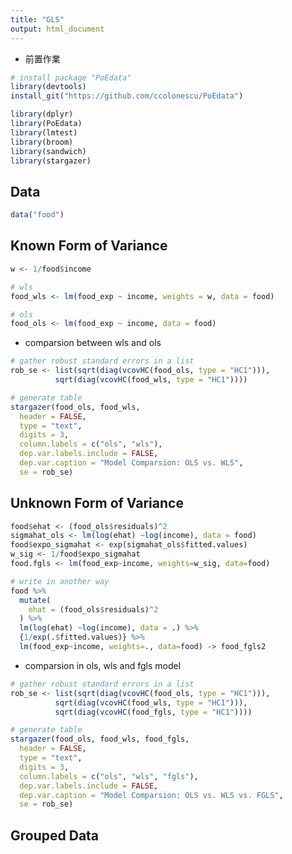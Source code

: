 ```yaml
---
title: "GLS"
output: html_document
---
```


- 前置作業
```r
# install package "PoEdata"
library(devtools)
install_git("https://github.com/ccolonescu/PoEdata")
```

```r
library(dplyr)
library(PoEdata)
library(lmtest)
library(broom)
library(sandwich)
library(stargazer)
```

## Data
```r
data("food")
```


## Known Form of Variance
```r
w <- 1/food$income

# wls
food_wls <- lm(food_exp ~ income, weights = w, data = food)

# ols
food_ols <- lm(food_exp ~ income, data = food)
```

- comparsion between wls and ols
```r
# gather robust standard errors in a list
rob_se <- list(sqrt(diag(vcovHC(food_ols, type = "HC1"))),
          sqrt(diag(vcovHC(food_wls, type = "HC1"))))

# generate table
stargazer(food_ols, food_wls,
  header = FALSE, 
  type = "text",
  digits = 3, 
  column.labels = c("ols", "wls"),
  dep.var.labels.include = FALSE,
  dep.var.caption = "Model Comparsion: OLS vs. WLS",
  se = rob_se)
```

## Unknown Form of Variance
```r
food$ehat <- (food_ols$residuals)^2
sigmahat_ols <- lm(log(ehat) ~log(income), data = food)
food$expo_sigmahat <- exp(sigmahat_ols$fitted.values)
w_sig <- 1/food$expo_sigmahat
food.fgls <- lm(food_exp~income, weights=w_sig, data=food)

# write in another way
food %>%
  mutate(
    ehat = (food_ols$residuals)^2
  ) %>%
  lm(log(ehat) ~log(income), data = .) %>%
  {1/exp(.$fitted.values)} %>%
  lm(food_exp~income, weights=., data=food) -> food_fgls2
```

- comparsion in ols, wls and fgls model
```r
# gather robust standard errors in a list
rob_se <- list(sqrt(diag(vcovHC(food_ols, type = "HC1"))),
          sqrt(diag(vcovHC(food_wls, type = "HC1"))),
          sqrt(diag(vcovHC(food_fgls, type = "HC1"))))

# generate table
stargazer(food_ols, food_wls, food_fgls,
  header = FALSE, 
  type = "text",
  digits = 3, 
  column.labels = c("ols", "wls", "fgls"),
  dep.var.labels.include = FALSE,
  dep.var.caption = "Model Comparsion: OLS vs. WLS vs. FGLS",
  se = rob_se)
```




## Grouped Data
